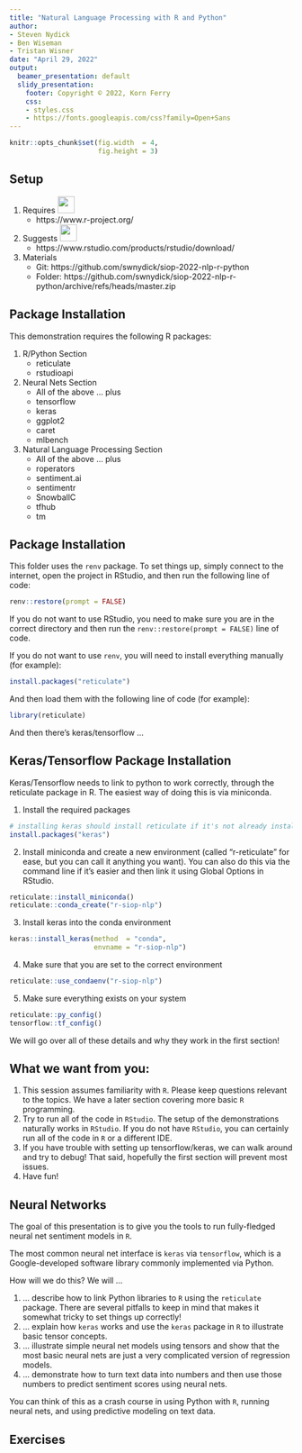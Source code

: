 ```yaml
---
title: "Natural Language Processing with R and Python"
author:
- Steven Nydick
- Ben Wiseman
- Tristan Wisner
date: "April 29, 2022"
output:
  beamer_presentation: default
  slidy_presentation:
    footer: Copyright © 2022, Korn Ferry
    css:
    - styles.css
    - https://fonts.googleapis.com/css?family=Open+Sans
---
```


```r
knitr::opts_chunk$set(fig.width  = 4,
                      fig.height = 3)
```


## Setup

1. Requires <img src="https://www.r-project.org/Rlogo.png" height="30px;" />
    - https://www.r-project.org/
2. Suggests <img
             src="https://www.rstudio.com/wp-content/uploads/2016/09/RStudio-Logo-Blue-Gray-250.png"
             height="30px;" />
    - https://www.rstudio.com/products/rstudio/download/
3. Materials 
    - Git: https://github.com/swnydick/siop-2022-nlp-r-python
    - Folder: https://github.com/swnydick/siop-2022-nlp-r-python/archive/refs/heads/master.zip

## Package Installation

This demonstration requires the following R packages:

1. R/Python Section
    - reticulate
    - rstudioapi
2. Neural Nets Section
    - All of the above ... plus
    - tensorflow
    - keras
    - ggplot2
    - caret
    - mlbench
3. Natural Language Processing Section
    - All of the above ... plus
    - roperators
    - sentiment.ai
    - sentimentr
    - SnowballC
    - tfhub
    - tm

## Package Installation

This folder uses the `renv` package. To set things up, simply connect to the internet, open the project in RStudio, and then run the following line of code:

```r
renv::restore(prompt = FALSE)
```

If you do not want to use RStudio, you need to make sure you are in the correct directory and then run the `renv::restore(prompt = FALSE)` line of code.

If you do not want to use `renv`, you will need to install everything manually (for example):

```r
install.packages("reticulate")
```

And then load them with the following line of code (for example):

```r
library(reticulate)
```

And then there's keras/tensorflow ...

## Keras/Tensorflow Package Installation

Keras/Tensorflow needs to link to python to work correctly, through the reticulate package in R. The easiest way of doing this is via miniconda.

1. Install the required packages

```r
# installing keras should install reticulate if it's not already installed ...
install.packages("keras")
```

2. Install miniconda and create a new environment (called "r-reticulate" for ease, but you can call it anything you want). You can also do this via the command line if it's easier and then link it using Global Options in RStudio.

```r
reticulate::install_miniconda()
reticulate::conda_create("r-siop-nlp")
```

3. Install keras into the conda environment

```r
keras::install_keras(method  = "conda",
                     envname = "r-siop-nlp")
```

4. Make sure that you are set to the correct environment

```r
reticulate::use_condaenv("r-siop-nlp")
```

5. Make sure everything exists on your system

```r
reticulate::py_config()
tensorflow::tf_config()
```

We will go over all of these details and why they work in the first section!

## What we want from you:

1. This session assumes familiarity with `R`. Please keep questions relevant to the topics. We have a later section covering more basic `R` programming.
2. Try to run all of the code in `RStudio`. The setup of the demonstrations naturally works in `RStudio`. If you do not have `RStudio`, you can certainly run all of the code in `R` or a different IDE.
3. If you have trouble with setting up tensorflow/keras, we can walk around and try to debug! That said, hopefully the first section will prevent most issues.
4. Have fun!

## Neural Networks

The goal of this presentation is to give you the tools to run fully-fledged neural net sentiment models in `R`.

The most common neural net interface is `keras` via `tensorflow`, which is a Google-developed software library commonly implemented via Python.

How will we do this? We will ...

1. ... describe how to link Python libraries to `R` using the `reticulate` package. There are several pitfalls to keep in mind that makes it somewhat tricky to set things up correctly!
2. ... explain how `keras` works and use the `keras` package in `R` to illustrate basic tensor concepts.
3. ... illustrate simple neural net models using tensors and show that the most basic neural nets are just a very complicated version of regression models.
4. ... demonstrate how to turn text data into numbers and then use those numbers to predict sentiment scores using neural nets.

You can think of this as a crash course in using Python with `R`, running neural nets, and using predictive modeling on text data.

## Exercises
